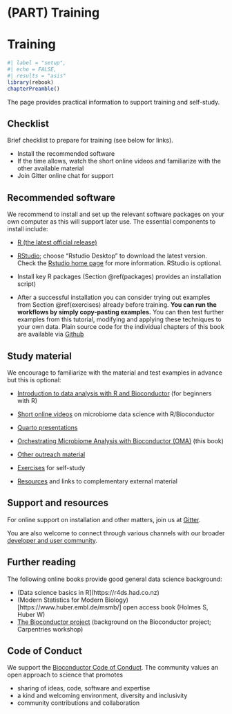 # (PART) Training {-}

# Training {#training}

```r
#| label = "setup",
#| echo = FALSE,
#| results = "asis"
library(rebook)
chapterPreamble()
```

The page provides practical information to support training and self-study.


## Checklist {#checklist}

Brief checklist to prepare for training (see below for links).

 * Install the recommended software
 * If the time allows, watch the short online videos and familiarize with the other available material
 * Join Gitter online chat for support


## Recommended software {#software}

We recommend to install and set up the relevant software packages on
your own computer as this will support later use. The essential
components to install include:

* [R (the latest official release)](https://www.r-project.org/) 

* [RStudio](https://www.rstudio.com/products/rstudio/download/);
  choose "Rstudio Desktop" to download the latest version. Check the
  [Rstudio home page](https://www.rstudio.com/) for more
  information. RStudio is optional.

* Install key R packages (Section \@ref(packages) provides an installation script)


* After a successful installation you can consider trying out examples
  from Section \@ref(exercises) already before training. **You can run
  the workflows by simply copy-pasting examples.** You can then test
  further examples from this tutorial, modifying and applying these
  techniques to your own data. Plain source code for the individual chapters of this book are available via [Github](https://github.com/microbiome/OMA/tree/master/R)


## Study material {#material}

We encourage to familiarize with the material and test examples in advance but this is optional:

 * [Introduction to data analysis with R and Bioconductor](https://carpentries-incubator.github.io/bioc-intro/) (for beginners with R)
 
 * [Short online videos](https://www.youtube.com/playlist?list=PLjiXAZO27elAJEptP59BN3whVJ61XIkST) on microbiome data science with R/Bioconductor  

 * [Quarto presentations](https://microbiome.github.io/outreach/index.html)

 * [Orchestrating Microbiome Analysis with Bioconductor (OMA)](https://microbiome.github.io/OMA/) (this book)

 * [Other outreach material](https://github.com/microbiome/outreach)

 * [Exercises](#exercises) for self-study

 * [Resources](#resources) and links to complementary external material



## Support and resources

For online support on installation and other matters, join us at
[Gitter](https://gitter.im/microbiome/miaverse?utm_source=badge&utm_medium=badge&utm_campaign=pr-badge&utm_content=badge).

You are also welcome to connect through various channels with our
broader [developer and user community](https://microbiome.github.io).


## Further reading

The following online books provide good general data science background:

  * (Data science basics in R](https://r4ds.had.co.nz)
  * (Modern Statistics for Modern Biology)[https://www.huber.embl.de/msmb/] open access book (Holmes S, Huber W)
  * [The Bioconductor
    project](https://carpentries-incubator.github.io/bioc-project/)
    (background on the Bioconductor project; Carpentries workshop)



## Code of Conduct {#coc}

We support the [Bioconductor Code of Conduct](https://bioconductor.github.io/bioc_coc_multilingual/). The community values an open approach to science that promotes 

  - sharing of ideas, code, software and expertise
  - a kind and welcoming environment, diversity and inclusivity
  - community contributions and collaboration

